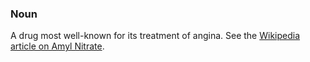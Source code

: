 ===Noun===
A drug most well-known for its treatment of angina.  See the [[w:Amyl_nitrate|Wikipedia article on Amyl Nitrate]].